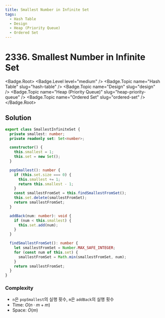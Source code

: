 ```yaml
---
title: Smallest Number in Infinite Set
tags:
  - Hash Table
  - Design
  - Heap (Priority Queue)
  - Ordered Set
---
```


# 2336. Smallest Number in Infinite Set

<Badge.Root>
  <Badge.Level level="medium" />
  <Badge.Topic name="Hash Table" slug="hash-table" />
  <Badge.Topic name="Design" slug="design" />
  <Badge.Topic name="Heap (Priority Queue)" slug="heap-priority-queue" />
  <Badge.Topic name="Ordered Set" slug="ordered-set" />
</Badge.Root>

## Solution

```typescript filename="solution.ts" copy
export class SmallestInfiniteSet {
  private smallest: number;
  private readonly set: Set<number>;

  constructor() {
    this.smallest = 1;
    this.set = new Set();
  }

  popSmallest(): number {
    if (this.set.size === 0) {
      this.smallest += 1;
      return this.smallest - 1;
    }
    const smallestFromSet = this.findSmallestFromSet();
    this.set.delete(smallestFromSet);
    return smallestFromSet;
  }

  addBack(num: number): void {
    if (num < this.smallest) {
      this.set.add(num);
    }
  }

  findSmallestFromSet(): number {
    let smallestFromSet = Number.MAX_SAFE_INTEGER;
    for (const num of this.set) {
      smallestFromSet = Math.min(smallestFromSet, num);
    }
    return smallestFromSet;
  }
}
```

### Complexity

- `n`은 `popSmallest`의 실행 횟수, `m`은 `addBack`의 실행 횟수
- Time: $O(n \cdot m + m)$
- Space: $O(m)$

<ProblemLink
  codingSite="leetcode"
  href="https://leetcode.com/problems/smallest-number-in-infinite-set"
  title="Smallest Number in Infinite Set"
/>
